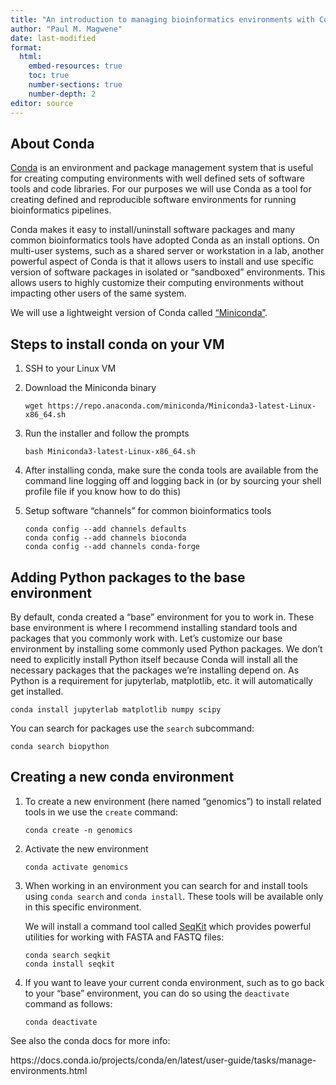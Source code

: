 ```yaml
---
title: "An introduction to managing bioinformatics environments with Conda"
author: "Paul M. Magwene"
date: last-modified
format: 
  html:
    embed-resources: true
    toc: true
    number-sections: true
    number-depth: 2
editor: source
---
```


## About Conda

[Conda](https://docs.conda.io/en/latest/) is an environment and package management system that is useful for creating computing environments with well defined sets of software tools and code libraries.  For our purposes we will use Conda as a tool for creating defined and reproducible software environments for running  bioinformatics pipelines.

Conda makes it easy to install/uninstall software packages and many common bioinformatics tools have adopted Conda as an install options.  On multi-user systems, such as a shared server or workstation in a lab, another powerful aspect of Conda is that it allows users to install and use specific version of software packages in isolated or "sandboxed" environments.  This allows users to highly customize their computing environments without impacting other users of the same system.

We will use a lightweight version of Conda called ["Miniconda"](https://docs.conda.io/projects/miniconda/en/latest/).


## Steps to install conda on your VM

1. SSH to your Linux VM


1. Download the Miniconda binary 

    ```
    wget https://repo.anaconda.com/miniconda/Miniconda3-latest-Linux-x86_64.sh
    ```

1. Run the installer and follow the prompts

    ```
    bash Miniconda3-latest-Linux-x86_64.sh
    ```

1. After installing conda, make sure the conda tools are available from the command line logging off and logging back in (or by sourcing your shell profile file if you know how to do this)



1. Setup software "channels" for common bioinformatics tools

    ```
    conda config --add channels defaults
    conda config --add channels bioconda
    conda config --add channels conda-forge
    ```

## Adding Python packages to the base environment

By default, conda created a "base" environment for you to work in.  These base environment is where I recommend installing standard tools and packages that you commonly work with.  Let's customize our base environment by installing some commonly used Python packages.  We don't need to explicitly install Python itself because Conda will install all the necessary packages that the packages we're installing depend on.  As Python is a requirement for jupyterlab, matplotlib, etc. it will automatically get installed.

```
conda install jupyterlab matplotlib numpy scipy
```

You can search for packages use the `search` subcommand:

```
conda search biopython
```


## Creating a new conda environment


1. To create a new environment (here named "genomics") to install related tools in we use the `create` command:

    ```
    conda create -n genomics
    ```

1.  Activate the new environment

    ```
    conda activate genomics
    ```

1. When working in an environment you can search for and install  tools using `conda search` and `conda install`.  These tools will be available only in this specific environment.

    We will install a command tool called [SeqKit](https://bioinf.shenwei.me/seqkit/) which provides powerful utilities for working with FASTA and FASTQ files:

    ```
    conda search seqkit
    conda install seqkit
    ```

1. If you want to leave your current conda environment, such as to go back to your "base" environment, you can do so using the `deactivate` command as follows:

    ```
    conda deactivate
    ```


See also the conda docs for more info:

https://docs.conda.io/projects/conda/en/latest/user-guide/tasks/manage-environments.html